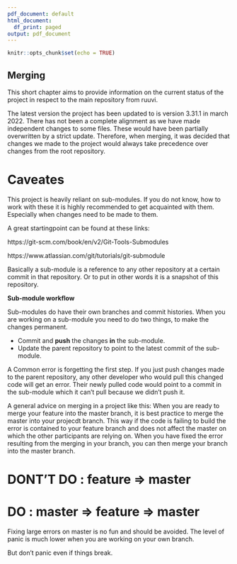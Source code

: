 ```yaml
---
pdf_document: default
html_document:
  df_print: paged
output: pdf_document
---
```


```r
knitr::opts_chunk$set(echo = TRUE)
```

## Merging

This short chapter aims to provide information on the current status of the project in respect to the main repository from ruuvi.

The latest version the project has been updated to is version 3.31.1 in march 2022. There has not been a complete alignment as we have made independent changes to some files. These would have been partially overwritten by a strict update. 
Therefore, when merging, it was decided that changes we made to the project would always take precedence over changes from the root repository.

# Caveates

This project is heavily reliant on sub-modules. If you do not know, how to work with these it is highly recommended to get acquainted with them. Especially when changes need to be made to them.

A great startingpoint can be found at these links: 

https://git-scm.com/book/en/v2/Git-Tools-Submodules

https://www.atlassian.com/git/tutorials/git-submodule

Basically a sub-module is a reference to any other repository at a certain commit in that repository. Or to put in other words it is a snapshot of this repository. 

__Sub-module workflow__

Sub-modules do have their own branches and commit histories. When you are working on a sub-module you need to do two things, to make the changes permanent.

*   Commit and __push__ the changes __in__ the sub-module.
*   Update the parent repository to point to the latest commit of the sub-module.

A Common error is forgetting the first step.
If you just push changes made to the parent repository, any other developer who would pull this changed code will get an error. Their newly pulled code would point to a commit in the sub-module which it can't pull because we didn't push it.


A general advice on merging in a project like this:
When you are ready to merge your feature into the master branch, it is 
best practice to merge the master into your projecdt branch. This way if the code is failing to build the error is contained to your feature branch and does not affect the master on which the other participants are relying on.
When you have fixed the error resulting from the merging in your branch, you can then merge your branch into the master branch.

# DONT'T DO : feature => master

# DO        : master => feature => master

Fixing large errors on master is no fun and should be avoided. The level of panic is much lower when you are working on your own branch. 

But don't panic even if things break.

